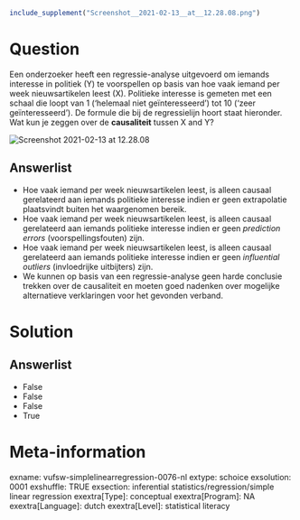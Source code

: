 ```r
include_supplement("Screenshot__2021-02-13__at__12.28.08.png")
```

Question
========
Een onderzoeker heeft een regressie-analyse uitgevoerd om iemands
interesse in politiek (Y) te voorspellen op basis van hoe vaak iemand
per week nieuwsartikelen leest <span
class="tvcss_2 tvcss_3 tvcss_4 tvcss_5 tvcss_6 tvcss_7">(X). </span>Politieke
interesse is gemeten met een schaal die loopt van 1 (‘helemaal niet
geïnteresseerd’) tot 10 (<span
class="tvcss_2 tvcss_3 tvcss_4 tvcss_5 tvcss_6 tvcss_7">‘</span>zeer
geïnteresseerd’). De formule die bij de regressielijn hoort staat
hieronder.  
Wat kun je zeggen over de **causaliteit** tussen X and Y?   
  
<img src="Screenshot__2021-02-13__at__12.28.08.png"
class="fr-fic fr-dii tvcss_8" alt="Screenshot 2021-02-13 at 12.28.08" />

Answerlist
----------
* Hoe vaak iemand per week nieuwsartikelen leest, is alleen causaal
  gerelateerd aan iemands politieke interesse indien er geen extrapolatie
  plaatsvindt buiten het waargenomen bereik.
* Hoe vaak iemand per week nieuwsartikelen leest, is alleen causaal
  gerelateerd aan iemands politieke interesse indien er geen *prediction
  errors* (voorspellingsfouten) zijn.
* Hoe vaak iemand per week nieuwsartikelen leest, is alleen causaal
  gerelateerd aan iemands politieke interesse indien er geen *influential
  outliers* (invloedrijke uitbijters) zijn.
* We kunnen op basis van een regressie-analyse geen harde conclusie
  trekken over de causaliteit en moeten goed nadenken over mogelijke
  alternatieve verklaringen voor het gevonden verband.

Solution
========










Answerlist
----------
* False
* False
* False
* True

Meta-information
================
exname: vufsw-simplelinearregression-0076-nl
extype: schoice
exsolution: 0001
exshuffle: TRUE
exsection: inferential statistics/regression/simple linear regression
exextra[Type]: conceptual
exextra[Program]: NA
exextra[Language]: dutch
exextra[Level]: statistical literacy

